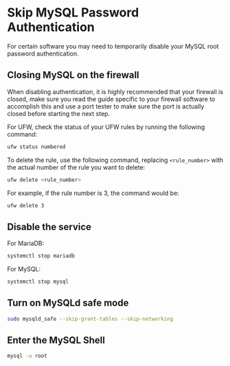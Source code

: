 # Skip MySQL Password Authentication

For certain software you may need to temporarily disable your MySQL root password authentication.

## Closing MySQL on the firewall
When disabling authentication, it is highly recommended that your firewall is closed, make sure you read the guide specific to your firewall software to accomplish this and use a port tester to make sure the port is actually closed before starting the next step.

For UFW, check the status of your UFW rules by running the following command:
```bash
ufw status numbered
```
To delete the rule, use the following command, replacing `<rule_number>` with the actual number of the rule you want to delete:
```bash
ufw delete <rule_number>
```
For example, if the rule number is 3, the command would be:
```bash
ufw delete 3
```


## Disable the service
For MariaDB:
```bash
systemctl stop mariadb
```
For MySQL:
```bash
systemctl stop mysql
```

## Turn on MySQLd safe mode
```bash
sudo mysqld_safe --skip-grant-tables --skip-networking
```

## Enter the MySQL Shell
```bash
mysql -u root
```